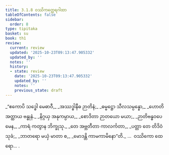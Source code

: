 ```yaml
---
title: 3.1.8 ဝဿိကတ္ထေရဂါထာ
tableOfContents: false
sidebar:
  order: 8
type: tipitaka
basket: su
book: th1
review:
  current: review
  updated: '2025-10-23T09:13:47.905332'
  updated_by: ''
  notes: ''
  history:
  - state: review
    date: '2025-10-23T09:13:47.905332'
    updated_by: ''
    notes: ''
    previous_state: draft
---
```



<ReviewStatus review={frontmatter.review} showDetails={true} />

<HypothesisAnnotation frontmatter={frontmatter} />

<DynamicBreadcrumb />

<Division number="240" book="th1" e="ch" v="19" p="265">

<Paragraph number="462" type="verses" book="th1">
_“ဧကောပိ သဒ္ဓေါ မေဓာဝီ,_  
_အဿဒ္ဓါနီဓ ဉာတိနံ;_  
_ဓမ္မဋ္ဌော သီလသမ္ပန္နော,_  
_ဟောတိ အတ္ထာယ ဗန္ဓုနံ._  

</Paragraph>

</Division>
<Division number="241" book="th1" e="ch" v="19" p="265">

<Paragraph number="463" type="verses" book="th1">
_နိဂ္ဂယှ အနုကမ္ပာယ,_  
_စောဒိတာ ဉာတယော မယာ;_  
_ဉာတိဗန္ဓဝပေမေန,_  
_ကာရံ ကတွာန ဘိက္ခုသု._  

</Paragraph>

</Division>
<Division number="242" book="th1" e="ch" v="19" p="265">

<Paragraph number="464" type="verses" book="th1">
_တေ အဗ္ဘတီတာ ကာလင်္ကတာ,_  
_ပတ္တာ တေ တိဒိဝံ သုခံ;_  
_ဘာတရော မယှံ မာတာ စ,_  
_မောဒန္တိ ကာမကာမိနော”တိ._  


</Paragraph>
</Division>

<Paragraph number="465" type="center" book="th1">
…  ဝဿိကော ထေရော… .
</Paragraph>